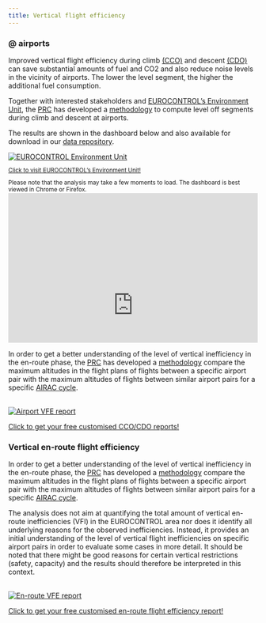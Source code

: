 ```yaml
---
title: Vertical flight efficiency
---
```


<style type="text/css">
.img-responsive {
    margin: 0 auto;
    max-width: 75%
}

.resp-container {
    position: relative;
    overflow: hidden;
    padding-top: 60.0%;
}

.resp-iframe {
    position: absolute;
    top: 0;
    left: 0;
    width: 100%;
    height: 150%;
    border: 0;
}
</style>

### @ airports
<div class="container">
<div class="row align-items-start">
<div class="col-sm-9">
Improved vertical flight efficiency during climb [(CCO)](/acronym/cco/) and descent [(CDO)](/acronym/cdo/) can save substantial amounts of fuel and CO2 and also reduce noise levels in the vicinity of airports. The lower the level segment, the higher the additional fuel consumption.

Together with interested stakeholders and [EUROCONTROL's Environment Unit][env_unit], the [PRC](/about/prc/) has developed a [methodology](/methodology/cd-vertical-flight-efficiency-pi/) to compute level off segments during climb and descent at airports. 

The results are shown in the dashboard below and also available for download in our [data repository](/data/). 
</div>
<div class="col-sm-3">
<div class="card border-0"><a href="https://www.eurocontrol.int/environment" target="_blank">
  <img class="card-img-top" src="/images/eff/ectl_env1.jpg" alt="EUROCONTROL Environment Unit">
  <div class="card-body"><small><p class="card-text">Click to visit EUROCONTROL's Environment Unit! <i class='fas fa-xs fa-external-link-alt'></i></p></a></small></div>
</div></div></div></div>
<small>Please note that the analysis may take a few moments to load. The dashboard is best viewed in Chrome or Firefox.</small>
<div class="resp-container">
<iframe class="resp-iframe" src="https://datastudio.google.com/embed/reporting/aada2c69-221b-4178-ab13-4e2bcb4c4703/page/wzVLB" frameborder="0" style="border:0" allowfullscreen></iframe>
</div>

<div class="row align-items-start">
<div class="col-sm-8">
In order to get a better understanding of the level of vertical inefficiency in the en-route phase, the [PRC](/about/prc/) has developed a [methodology](/methodology/en-route-vertical-flight-efficiency-pi/) compare the maximum altitudes in the flight plans of flights between a specific airport pair with the maximum altitudes of flights between similar airport pairs for a specific [AIRAC cycle](https://www.nm.eurocontrol.int/RAD/common/airac_dates.html). 
</div>
<br>
<div class="col-sm-4">
<div class="card border-0"><a href="https://docs.google.com/forms/d/1DpbdlNX_DOEAp4vMdAM5L6vrrC4U5MIW9DDGEZmaTo4/viewform?edit_requested=true" target="_blank">
  <img class="card-img-top" src="/images/eff/cdo_icon.jpg" alt="Airport VFE report">
  <div class="card-body"><p class="card-text">Click to get your free customised CCO/CDO reports!</p></div></a>
</div></div></div>

### Vertical en-route flight efficiency
<div class="container">
<div class="row align-items-start">
<div class="col-sm-8">
In order to get a better understanding of the level of vertical inefficiency in the en-route phase, the [PRC](/about/prc/) has developed a [methodology](/methodology/en-route-vertical-flight-efficiency-pi/) compare the maximum altitudes in the flight plans of flights between a specific airport pair with the maximum altitudes of flights between similar airport pairs for a specific [AIRAC cycle](https://www.nm.eurocontrol.int/RAD/common/airac_dates.html).

The analysis does not aim at quantifying the total amount of vertical en-route inefficiencies (VFI) in the EUROCONTROL area nor does it identify all underlying reasons for the observed inefficiencies. Instead, it provides an initial understanding of the level of vertical flight inefficiencies on specific airport pairs in order to evaluate some cases in more detail. It should be noted that there might be good reasons for certain vertical restrictions (safety, capacity) and the results should therefore be interpreted in this context. 
</div>
<br>
<div class="col-sm-4">
<div class="card border-0"><a href="https://docs.google.com/forms/d/e/1FAIpQLSchVvk9i76lC0DP1g3nc5MWeFueavX-0f2PR4odAVftlj8fLw/viewform?edit_requested=true" target="_blank">
  <img class="card-img-top" src="/images/eff/vfe_ert.jpg" alt="En-route VFE report">
  <div class="card-body"><p class="card-text">Click to get your free customised en-route flight efficiency report!</p></div></a>
</div></div></div></div>

[vfews]: https://www.eurocontrol.int/news/reducing-vertical-flight-inefficiency-vfe-improve-network-performance "Vertical Flight Efficiency workshop, Nov 2018"
[env_unit]: https://www.eurocontrol.int/environment "EUROCONTROL Environmnet Unit"